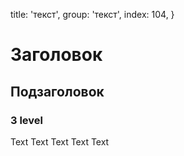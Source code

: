 
  title: 'текст',
  group: 'текст',
  index: 104,
}

# Заголовок
## Подзаголовок
### 3 level
Text Text Text Text Text


